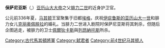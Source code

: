 '''保萨尼亚斯'''（{{lang-el|Παυσανίας}},{{lang-en|Pausanias}}）[[亚历山大大帝|亚历山大大帝]]之父[[腓力二世_(马其顿)|腓力二世]]的近身护卫官。

公元前336年夏，[[马其顿王国|马其顿]]王室聚集于旧都[[维尔吉纳|埃格]]，庆祝[[亚历山大一世_(伊庇鲁斯)|伊庇鲁斯的亚历山大一世]]和腓力女儿[[马其顿的克丽奥佩脱拉|克丽奥佩脱拉]]的婚礼。当腓力二世进入剧院时保萨尼亚斯将其刺杀，但随后企图逃走，被腓力的卫士[[佩爾狄卡斯|佩爾狄卡斯]]與[[列昂納托斯|列昂納托斯]]所杀。

[[Category:古代馬其頓將軍|Category:古代馬其頓將軍]]
[[Category:弑君者|Category:弑君者]]
[[Category:前4世纪马其顿人|Category:前4世纪马其顿人]]

{{Europe-bio-stub}}
